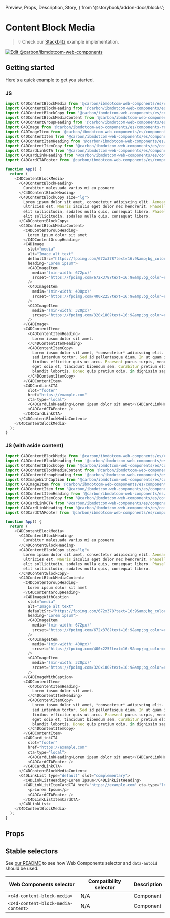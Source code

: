   Preview,
  Props,
  Description,
  Story,
} from '@storybook/addon-docs/blocks';

# Content Block Media

> 💡 Check our
> [Stackblitz](https://stackblitz.com/github/carbon-design-system/carbon-for-ibm-dotcom/tree/main/packages/web-components/examples/stackblitz/components-react/content-block-media)
> example implementation.

[![Edit @carbon/ibmdotcom-web-components](https://developer.stackblitz.com/img/open_in_stackblitz.svg)](https://stackblitz.com/github/carbon-design-system/carbon-for-ibm-dotcom/tree/main/packages/web-components/examples/codesandbox/components-react/content-block-media)

## Getting started

Here's a quick example to get you started.

### JS

```javascript
import C4DContentBlockMedia from '@carbon/ibmdotcom-web-components/es/components-react/content-block-media/content-block-media.js';
import C4DContentBlockHeading from '@carbon/ibmdotcom-web-components/es/components-react/content-block/content-block-heading.js';
import C4DContentBlockCopy from '@carbon/ibmdotcom-web-components/es/components-react/content-block/content-block-copy.js';
import C4DContentBlockMediaContent from '@carbon/ibmdotcom-web-components/es/components-react/content-block-media/content-block-media-content.js';
import C4DContentGroupHeading from '@carbon/ibmdotcom-web-components/es/components-react/content-group/content-group-heading.js';
import C4DImage from '@carbon/ibmdotcom-web-components/es/components-react/image/image.js';
import C4DImageItem from '@carbon/ibmdotcom-web-components/es/components-react/image/image-item.js';
import C4DContentItem from '@carbon/ibmdotcom-web-components/es/components-react/content-item/content-item.js';
import C4DContentItemHeading from '@carbon/ibmdotcom-web-components/es/components-react/content-item/content-item-heading.js';
import C4DContentItemCopy from '@carbon/ibmdotcom-web-components/es/components-react/content-item/content-item-copy.js';
import C4DCardLinkCTA from '@carbon/ibmdotcom-web-components/es/components-react/cta/card-link-cta.js';
import C4DCardLinkHeading from '@carbon/ibmdotcom-web-components/es/components-react/card-link/card-link-heading.js';
import C4DCardCTAFooter from '@carbon/ibmdotcom-web-components/es/components-react/cta/card-cta-footer.js';

function App() {
  return (
    <C4DContentBlockMedia>
      <C4DContentBlockHeading>
        Curabitur malesuada varius mi eu posuere
      </C4DContentBlockHeading>
      <C4DContentBlockCopy size="lg">
        Lorem ipsum dolor sit amet, consectetur adipiscing elit. Aenean et
        ultricies est. Mauris iaculis eget dolor nec hendrerit. Phasellus at
        elit sollicitudin, sodales nulla quis, consequat libero. Phasellus at
        elit sollicitudin, sodales nulla quis, consequat libero.
      </C4DContentBlockCopy>
      <C4DContentBlockMediaContent>
        <C4DContentGroupHeading>
          Lorem ipsum dolor sit amet
        </C4DContentGroupHeading>
        <C4DImage
          slot="media"
          alt="Image alt text"
          defaultSrc="https://fpoimg.com/672x378?text=16:9&amp;bg_color=ee5396&amp;text_color=161616"
          heading="Lorem ipsum">
          <C4DImageItem
            media="(min-width: 672px)"
            srcset="https://fpoimg.com/672x378?text=16:9&amp;bg_color=ee5396&amp;text_color=161616"
          />
          <C4DImageItem
            media="(min-width: 400px)"
            srcset="https://fpoimg.com/400x225?text=16:9&amp;bg_color=ee5396&amp;text_color=161616"
          />
          <C4DImageItem
            media="(min-width: 320px)"
            srcset="https://fpoimg.com/320x180?text=16:9&amp;bg_color=ee5396&amp;text_color=161616"
          />
        </C4DImage>
        <C4DContentItem>
          <C4DContentItemHeading>
            Lorem ipsum dolor sit amet.
          </C4DContentItemHeading>
          <C4DContentItemCopy>
            Lorem ipsum dolor sit amet, *consectetur* adipiscing elit. Vivamus
            sed interdum tortor. Sed id pellentesque diam. In ut quam id mauris
            finibus efficitur quis ut arcu. Praesent purus turpis, venenatis
            eget odio et, tincidunt bibendum sem. Curabitur pretium elit non
            blandit lobortis. Donec quis pretium odio, in dignissim sapien.
          </C4DContentItemCopy>
        </C4DContentItem>
        <C4DCardLinkCTA
          slot="footer"
          href="https://example.com"
          cta-type="local">
          <C4DCardLinkHeading>Lorem ipsum dolor sit amet</C4DCardLinkHeading>
          <C4DCardCTAFooter />
        </C4DCardLinkCTA>
      </C4DContentBlockMediaContent>
    </C4DContentBlockMedia>
  );
}
```

### JS (with aside content)

```javascript
import C4DContentBlockMedia from '@carbon/ibmdotcom-web-components/es/components-react/content-block-media/content-block-media.js';
import C4DContentBlockHeading from '@carbon/ibmdotcom-web-components/es/components-react/content-block/content-block-heading.js';
import C4DContentBlockCopy from '@carbon/ibmdotcom-web-components/es/components-react/content-block/content-block-copy.js';
import C4DContentBlockMediaContent from '@carbon/ibmdotcom-web-components/es/components-react/content-block-media/content-block-media-content.js';
import C4DContentGroupHeading from '@carbon/ibmdotcom-web-components/es/components-react/content-group/content-group-heading.js';
import C4DImageWithCaption from '@carbon/ibmdotcom-web-components/es/components-react/image/image.js';
import C4DImageItem from '@carbon/ibmdotcom-web-components/es/components-react/image/image-item.js';
import C4DContentItem from '@carbon/ibmdotcom-web-components/es/components-react/content-item/content-item.js';
import C4DContentItemHeading from '@carbon/ibmdotcom-web-components/es/components-react/content-item/content-item-heading.js';
import C4DContentItemCopy from '@carbon/ibmdotcom-web-components/es/components-react/content-item/content-item-copy.js';
import C4DCardLinkCTA from '@carbon/ibmdotcom-web-components/es/components-react/cta/card-link-cta.js';
import C4DCardLinkHeading from '@carbon/ibmdotcom-web-components/es/components-react/card-link/card-link-heading.js';
import C4DCardCTAFooter from '@carbon/ibmdotcom-web-components/es/components-react/cta/card-cta-footer.js';

function App() {
  return (
    <C4DContentBlockMedia>
      <C4DContentBlockHeading>
        Curabitur malesuada varius mi eu posuere
      </C4DContentBlockHeading>
      <C4DContentBlockCopy size="lg">
        Lorem ipsum dolor sit amet, consectetur adipiscing elit. Aenean et
        ultricies est. Mauris iaculis eget dolor nec hendrerit. Phasellus at
        elit sollicitudin, sodales nulla quis, consequat libero. Phasellus at
        elit sollicitudin, sodales nulla quis, consequat libero.
      </C4DContentBlockCopy>
      <C4DContentBlockMediaContent>
        <C4DContentGroupHeading>
          Lorem ipsum dolor sit amet
        </C4DContentGroupHeading>
        <C4DImageWithCaption
          slot="media"
          alt="Image alt text"
          defaultSrc="https://fpoimg.com/672x378?text=16:9&amp;bg_color=ee5396&amp;text_color=161616"
          heading="Lorem ipsum">
          <C4DImageItem
            media="(min-width: 672px)"
            srcset="https://fpoimg.com/672x378?text=16:9&amp;bg_color=ee5396&amp;text_color=161616"
          />
          <C4DImageItem
            media="(min-width: 400px)"
            srcset="https://fpoimg.com/400x225?text=16:9&amp;bg_color=ee5396&amp;text_color=161616"
          />
          <C4DImageItem
            media="(min-width: 320px)"
            srcset="https://fpoimg.com/320x180?text=16:9&amp;bg_color=ee5396&amp;text_color=161616"
          />
        </C4DImageWithCaption>
        <C4DContentItem>
          <C4DContentItemHeading>
            Lorem ipsum dolor sit amet.
          </C4DContentItemHeading>
          <C4DContentItemCopy>
            Lorem ipsum dolor sit amet, *consectetur* adipiscing elit. Vivamus
            sed interdum tortor. Sed id pellentesque diam. In ut quam id mauris
            finibus efficitur quis ut arcu. Praesent purus turpis, venenatis
            eget odio et, tincidunt bibendum sem. Curabitur pretium elit non
            blandit lobortis. Donec quis pretium odio, in dignissim sapien.
          </C4DContentItemCopy>
        </C4DContentItem>
        <C4DCardLinkCTA
          slot="footer"
          href="https://example.com"
          cta-type="local">
          <C4DCardLinkHeading>Lorem ipsum dolor sit amet</C4DCardLinkHeading>
          <C4DCardCTAFooter />
        </C4DCardLinkCTA>
      </C4DContentBlockMediaContent>
      <C4DLinkList type="default" slot="complementary">
        <C4DLinkListHeading>Lorem Ipsum</C4DLinkListHeading>
        <C4DLinkListItemCardCTA href="https://example.com" cta-type="local">
          <p>Lorem Ipsum</p>
          <C4DCardCTAFooter />
        </C4DLinkListItemCardCTA>
      </C4DLinkList>
    </C4DContentBlockMedia>
  );
}
```

## Props

<Props of={PropTypesRef} />

## Stable selectors

See
[our README](https://github.com/carbon-design-system/carbon-for-ibm-dotcom/tree/main/packages/web-components#stable-selectors-for-analytics-and-integratione2e-testing-in-web-components)
to see how Web Components selector and `data-autoid` should be used.

| Web Components selector             | Compatibility selector | Description |
| ----------------------------------- | ---------------------- | ----------- |
| `<c4d-content-block-media>`         | N/A                    | Component   |
| `<c4d-content-block-media-content>` | N/A                    | Component   |

<Description markdown={contributing} />
